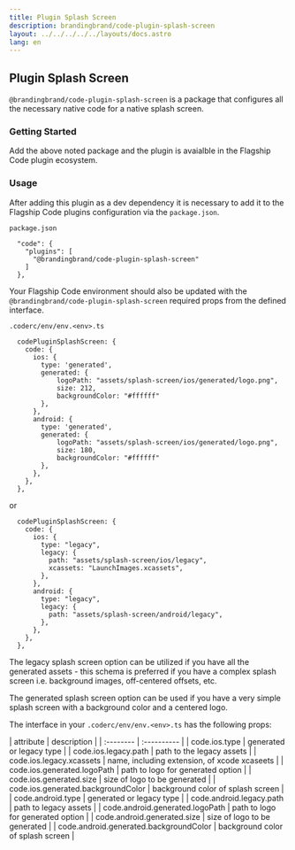 ```yaml
---
title: Plugin Splash Screen
description: brandingbrand/code-plugin-splash-screen
layout: ../../../../../layouts/docs.astro
lang: en
---
```



## Plugin Splash Screen

`@brandingbrand/code-plugin-splash-screen` is a package that configures all the necessary native code for a native splash screen.

### Getting Started

<div class="flex w-full my-6">
  <CodeCopy args="yarn add -D @brandingbrand/code-plugin-splash-screen" />
</div>

Add the above noted package and the plugin is avaialble in the Flagship Code plugin ecosystem.

### Usage

After adding this plugin as a dev dependency it is necessary to add it to the Flagship Code plugins configuration via the `package.json`.

`package.json`

```
  "code": {
    "plugins": [
      "@brandingbrand/code-plugin-splash-screen"
    ]
  },
```

Your Flagship Code environment should also be updated with the `@brandingbrand/code-plugin-splash-screen` required props from the defined interface.

`.coderc/env/env.<env>.ts`

```
  codePluginSplashScreen: {
    code: {
      ios: {
        type: 'generated',
        generated: {
            logoPath: "assets/splash-screen/ios/generated/logo.png",
            size: 212,
            backgroundColor: "#ffffff"
        },
      },
      android: {
        type: 'generated',
        generated: {
            logoPath: "assets/splash-screen/ios/generated/logo.png",
            size: 180,
            backgroundColor: "#ffffff"
        },
      },
    },
  },
```

or

```
  codePluginSplashScreen: {
    code: {
      ios: {
        type: "legacy",
        legacy: {
          path: "assets/splash-screen/ios/legacy",
          xcassets: "LaunchImages.xcassets",
        },
      },
      android: {
        type: "legacy",
        legacy: {
          path: "assets/splash-screen/android/legacy",
        },
      },
    },
  },
```

The legacy splash screen option can be utilized if you have all the generated assets - this schema is preferred if you have a complex splash screen i.e. background images, off-centered offsets, etc.

The generated splash screen option can be used if you have a very simple splash screen with a background color and a centered logo.

The interface in your `.coderc/env/env.<env>.ts` has the following props:

<div class="my-4 overflow-scroll">
| attribute                                | description                                  |
| :--------                                | :----------                                  |
| code.ios.type                          | generated or legacy type                     |
| code.ios.legacy.path                   | path to the legacy assets                    |
| code.ios.legacy.xcassets               | name, including extension, of xcode xcaseets |
| code.ios.generated.logoPath            | path to logo for generated option            |
| code.ios.generated.size                | size of logo to be generated                 |
| code.ios.generated.backgroundColor     | background color of splash screen            |
| code.android.type                      | generated or legacy type                     |
| code.android.legacy.path               | path to legacy assets                        |
| code.android.generated.logoPath        | path to logo for generated option            |
| code.android.generated.size            | size of logo to be generated                 |
| code.android.generated.backgroundColor | background color of splash screen            |
</div>

